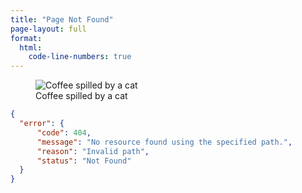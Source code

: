```yaml
---
title: "Page Not Found"
page-layout: full
format:
  html:
    code-line-numbers: true
---
```


![Coffee spilled by a cat](images/coffee-cat.svg)

```json
{
  "error": {
      "code": 404,
      "message": "No resource found using the specified path.",
      "reason": "Invalid path",
      "status": "Not Found"
  }
}
```
